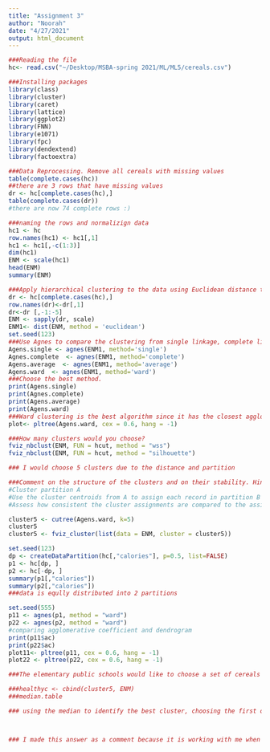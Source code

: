 ```yaml
---
title: "Assignment 3"
author: "Noorah"
date: "4/27/2021"
output: html_document
---
```



```r
###Reading the file
hc<- read.csv("~/Desktop/MSBA-spring 2021/ML/ML5/cereals.csv")
```

```r
###Installing packages 
library(class)
library(cluster)
library(caret)
library(lattice)
library(ggplot2)
library(FNN)
library(e1071)
library(fpc)
library(dendextend)
library(factoextra)
```

```r
###Data Reprocessing. Remove all cereals with missing values
table(complete.cases(hc))
##there are 3 rows that have missing values
dr <- hc[complete.cases(hc),]
table(complete.cases(dr))
#there are now 74 complete rows :)

```

```r
###naming the rows and normalizign data
hc1 <- hc
row.names(hc1) <- hc1[,1]
hc1 <- hc1[,-c(1:3)]
dim(hc1)
ENM <- scale(hc1)
head(ENM)
summary(ENM)
```


```r
###Apply hierarchical clustering to the data using Euclidean distance to the normalized measurements. 
dr <- hc[complete.cases(hc),]
row.names(dr)<-dr[,1]
dr<-dr [,-1:-5]
ENM <- sapply(dr, scale)
ENM1<- dist(ENM, method = 'euclidean')
set.seed(123) 
###Use Agnes to compare the clustering from single linkage, complete linkage, average linkage, and Ward.
Agens.single <- agnes(ENM1, method='single')
Agnes.complete  <- agnes(ENM1, method='complete')
Agens.average  <- agnes(ENM1, method='average')
Agens.ward  <- agnes(ENM1, method='ward')
###Choose the best method.
print(Agens.single)
print(Agnes.complete)
print(Agens.average)
print(Agens.ward)
###Ward clustering is the best algorithm since it has the closest agglomerative coefficient to 1 
plot<- pltree(Agens.ward, cex = 0.6, hang = -1)

```




```r
###How many clusters would you choose?
fviz_nbclust(ENM, FUN = hcut, method = "wss")
fviz_nbclust(ENM, FUN = hcut, method = "silhouette")

### I would choose 5 clusters due to the distance and partition
```


```r
###Comment on the structure of the clusters and on their stability. Hint: To check stability,partition the data and see how well clusters formed based on one part apply to the other part. To do this:
#Cluster partition A
#Use the cluster centroids from A to assign each record in partition B (each record is assigned to the cluster with the closest centroid).
#Assess how consistent the cluster assignments are compared to the assignments based on all the data.

cluster5 <- cutree(Agens.ward, k=5)
cluster5
cluster5 <- fviz_cluster(list(data = ENM, cluster = cluster5))
```

```r
set.seed(123)
dp <- createDataPartition(hc[,"calories"], p=0.5, list=FALSE)
p1 <- hc[dp, ]
p2 <- hc[-dp, ]
summary(p1[,"calories"])
summary(p2[,"calories"])
###data is eqully distributed into 2 partitions
```


```r
set.seed(555)
p11 <- agnes(p1, method = "ward")
p22 <- agnes(p2, method = "ward")
#comparing agglomerative coefficient and dendrogram
print(p11$ac)
print(p22$ac)
plot11<- pltree(p11, cex = 0.6, hang = -1)
plot22 <- pltree(p22, cex = 0.6, hang = -1)
```


```r
###The elementary public schools would like to choose a set of cereals to include in their daily cafeterias. Every day a different cereal is offered, but all cereals should support a healthy diet. For this goal, you are requested to find a cluster of “healthy cereals.” Should the data be normalized? If not, how should they be used in the cluster analysis?

###healthyc <- cbind(cluster5, ENM)
###median.table

### using the median to identify the best cluster, choosing the first one since it has the highest fiber



### I made this answer as a comment because it is working with me when I knit it :( 

```





